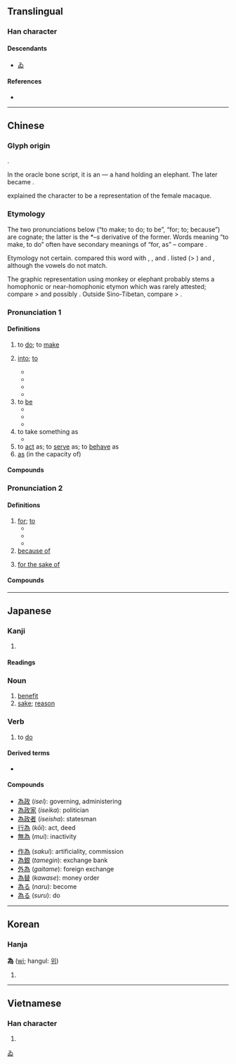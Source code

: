 {{character info/new}}
{{also|爲|为}}
==Translingual==
{{stroke order|type=animate}}

===Han character===
{{Han char|rn=86|rad=火|as=05|sn=9|four=20227|canj=IKNF}}

====Descendants====
* [[ゐ]]

====References====
* {{Han ref|kx=0669.101|dkj=18981|hdz=32198.110|uh=70BA|ud=28858|bh=ACB0|bd=44208}}

[[Category:Han characters from which hiragana were derived|ゐ]]

----

==Chinese==
{{zh-forms|s=为|t2=爲}}

===Glyph origin===
{{Han etyl}}
{{Han simp|爲|f=爫|t=丶}}.

In the oracle bone script, it is an {{Han compound|又|t1=hand|象|t2=elephant|ls=ic|nocap=1}} — a hand holding an elephant. The {{zh-l|*又}} later became {{zh-l|*爪|hand; claw}}.

''{{w|Shuowen Jiezi}}'' explained the character to be a representation of the female macaque.

===Etymology===
The two pronunciations below (“to make; to do; to be”, “for; to; because”) are cognate; the latter is the *''–s'' derivative of the former. Words meaning “to make, to do” often have secondary meanings of “for, as” – compare {{zh-m|*作}}.

Etymology not certain. {{zh-ref|Starostin}} compared this word with {{cog|bo|བགྱིད||to make, to manufacture}}, {{m|bo|བགྱི་བ||action, deed}}, {{m|bo|ཡིན||is, be}} and {{cog|my|ဝေ||to distribute, to share}}. {{zh-ref|Schuessler (2007)}} listed {{m|mkh-pro|*ʔaayh||to give}} (> {{cog|km|ឲ្យ||to give, to donate}}) and {{cog|km|ធ្វើ||to do, to make}}, although the vowels do not match.

The graphic representation using monkey or elephant probably stems a homophonic or near-homophonic etymon which was rarely attested; compare {{cog|sit-pro|*b/g-woj-n}} > {{cog|kac|woi||monkey}} and possibly {{och-l|猿|ape}}. Outside Sino-Tibetan, compare {{cog|mkh-vie-pro|*-vɔːj||elephant}} > {{cog|vi|voi||elephant}}.

===Pronunciation 1===
{{zh-pron
|m=wéi
|ma=y
|c=wai4
|h=pfs=vì
|md=ùi
|mn=ûi
|w=3hhue
|x=
|mc=y
|oc=1,1
|cat=v
}}

====Definitions====
{{zh-hanzi}}

# to [[do]]; to [[make]]
# {{qualifier|to turn, to transform}} [[into]]; [[to]]
#* {{zh-x|分為{wéi}|to divide into, to split into}}
#* {{zh-x|那 兩 個 組織 已 合併 為{wéi} 一 個 組織。|Those two organizations have been amalgamated '''into''' single one.}}
#* {{zh-x|它 將{jiāng} 重{chóng}新 結晶 為{wéi} 原來 的 結構。|It will recrystallize '''into''' the original structure.}}
#* {{zh-x|他 被 晉升 為{wéi} 上校。|He was promoted '''to''' colonel.}}
# to [[be]] {{qualifier|equivalent to|equal to}}
#* {{zh-x|失業率 為{wéi} @20%。|Unemployment '''is running''' at 20 per cent.}}
#* {{zh-x|它 的 寬度 為{wéi} 7 米。|It '''is''' 7 metres in width.}}
#* {{zh-x|一 公斤 為{wéi} 兩 磅。|A kilogram '''is''' two pounds.}}
# to take something as
#* {{zh-x|其 竹節 度{duó} 三 尺，柔細 可 為{wéi} 索，亦 以 皮 為{wéi} 麻。|Each joint measures three ''chi''; thin and supple, it may be '''used as''' a rope, and its skin may also be '''used as''' linen.|CL|ref={{RQ:Manshu|7|Tea, Trees, Herbs and Fruits|7}}}}
# to [[act]] as; to [[serve]] as; to [[behave]] as
# [[as]] (in the capacity of)

====Compounds====
{{zh-der|一之為甚|一吐為快|一言為定|下不為例|不以為|不以為奇|不以為忤|不以為意|不以為然|不以為苦|不作為|不作為犯|不作為違警|不可為|不失為|不成為君|不法行為|不為|不為人下|不為人用|不為利誘|不為已甚|不為所動|不為過|不為難|不相為謀|不能為|不足為奇|不足為怪|不足為慮|不足為憑|不足為據|不足為訓|不足為道|事在人為|二豎為虐|云為|互相為謀|人滿為患|人為|人自為戰|代為說項|以人為鑑|以假為真|以古為鑑|以攻為守|以日為年|以日為歲|以為|以白為黑|以筌為魚|以耳為目|以規為瑱|以退為進|以鄰為壑|任性妄為|何所不為|何樂不為|何為|何足為奇|作為|作為犯|侵權行為|信以為真|倒果為因|倚多為勝|偏差行為|偶一為之|先下手為強|先入為主|先睹為快|入土為安|兩處為難|公示行為|共為脣齒|分而為二|刓方為圓|到處為家|刻木為吏|削方為圓|削木為吏|削觚為圓|削髮為僧|劃地為王|助人為樂|助桀為虐|助紂為虐|勉為其難|化整為零|化敵為友|化暗為明|化為泡影|化為烏有|化繁為簡|化險為夷|化零為整|化鴟為鳳|南面為王|占為己有|反客為主|反敗為勝|反賓為主|古為今用|各自為戰|各自為政|合零為整|善自為謀|喬做胡為|單獨行為|嘆為觀止|四海為家|因樹為屋|因禍為福|圖為不軌|壓良為賤|夙夜為謀|多文為富|大有作為|大有可為|大有為|大為受用|大為失望|大膽妄為|天下為一|天下為公|天下為家|夷為平地|奉為圭臬|奉為楷模|奮發有為|好為人師|好自為之|妄為|孤力難為|察察為明|寬大為懷|將為|尚有可為|左右為難|師直為壯|年輕有為|幸為先容|康有為|引以為傲|引以為戒|引以為榮|引以為鑑|引以為鑒|強飯為嘉|後不為例|性行為|性變態行為|恣意妄為|恬不為怪|恬不為意|恬淡無為|慈悲為懷|慈悲為本|截蒲為牒|戶限為穿|所作所為|所為|扭是為非|折箭為誓|指地為盟|指天為誓|指皂為白|指腹為婚|指雁為羹|指鹿為馬|指黑為白|振作有為|搆木為巢|摧剛為柔|撓直為曲|據為己有|攻心為上|放任行為|敢作敢為|斫雕為樸|斬木為兵|斲方為圓|斲琱為樸|斲雕為樸|方便為門|施為|旱魃為虐|有作為|有償行為|有所作為|有為|有證為憑|朋比為奸|木石為徒|未足為道|橘化為枳|歃血為盟|歃血為誓|歎為觀止|止戈為武|步步為營|殺身為報|殺雞為黍|毀舟為杕|毀鐘為鐸|毫不為備|民以食為天|民以食為本|民為邦本|法律行為|混為一談|清淨無為|清靜無為|滿以為|為主作倡|為人|為人師表|為人行事|為人解圍|為仁不富|為今之計|為伍|為善|為善最樂|為好成歉|為學|為害|為富不仁|為德不卒|為惡不悛|為所欲為|為政|為數|為時已晚|為期|為期不遠|為止|為民喉舌|為法自弊|為生|為荷|為裘為箕|為間|為難|為難之處|為非作歹|為頭|為頭把腦|為首|為鬼為蜮|為鬼為魅|無以為敬|無以為生|無以為繼|無所不為|無所作為|無為|無為而治|無為自化|無能為力|無能為役|無與為比|煮海為鹽|燕石為玉|物以稀為貴|特特為為|狼狽為奸|率以為常|璞玉為石|異常行為|畫地為牢|畫地為獄|盡力而為|相依為命|相倚為命|相倚為彊|相為|相為表裡|相與為命|相須為命|眼不見為淨|破涕為笑|破矩為圓|破觚為圓|破觚為圜|碌碌無為|社會行為|社稷為墟|票據行為|視為畏途|禍為福先|福為禍先|福為禍始|禮樂為鉤|萬惡淫為首|移孝為忠|積健為雄|縛稿為人|羞與為伍|習以為常|翻手為雲|老馬為駒|聚米為山|肆意妄為|胞與為懷|胡作非為|胡做喬為|胡為|能為|能者為師|膽大妄為|自以為得計|自以為是|與人為善|與噲為伍|苟為|莫此為甚|莫知所為|落草為寇|落草為盜|蔚為大觀|蔚為奇觀|融為一體|血化為碧|行為|行為主義|行為模式|行為派|行為科學|行為能力|行為藝術|行為藝術者|見義勇為|言為心聲|認為|認賊為子|誣良為盜|謀為不軌|譸張為幻|讀為|變危為安|賣文為活|走為上策|起偃為豎|軌外行為|轉危為安|轉悲為喜|轉愁為喜|轉憂為喜|轉敗為功|轉敗為勝|轉災為福|轉禍為福|迫良為娼|逞意妄為|逼民為盜|逼良為娼|里仁為美|量入為出|量力而為|金石為開|集體行為|難乎為繼|難以為情|難以為繼|難為|難為情|難為狀|青年有為|非法行為|頗不以為然|頗為可觀|飢者易為食|驚為天人|鮮為人知|點到為止|齒牙為猾|齒牙為禍|為患|為力|為盼|為歉|為時|為限|為由|為主|化干戈為玉帛|三折肱為良醫|強不知以為知|國家行為主義|化腐朽為神奇|為政不在多言|無行為能力人|正當防衛行為|為善不欲人知|知其不可而為|緊急避難行為}}

===Pronunciation 2===
{{zh-pron
|m=wèi
|ma=y
|c=wai6
|h=pfs=vi
|md=ôi
|mn=ūi
|w=3hhue
|x=
|oc=2,2
|cat=prep
}}

====Definitions====
{{zh-hanzi}}

# [[for]]; [[to]]
#* {{zh-x|我 能 為 你 做 點 什麼 嗎？|What can I do '''for''' you?}}
#* {{zh-x|我 真 為 你 高興！|I am really happy '''for''' you!}}
#* {{zh-x|他 為 自己 的 錯誤 道歉。|He gave an apology '''for''' his mistake.}}
# [[because of]]
#: {{zh-x|你 為 這 生氣 哦{o}。|So that's what you're upset about?}}
# [[for the sake of]]
#: {{zh-x|不.為.五.斗.米.折腰|don't bow down for the sake of five pecks (or decalitres) of rice}}

====Compounds====
{{zh-der|fold=1|不為|不為五斗米折腰|不為米折腰|不足為外人道|人為財死，鳥為食亡|何為|千里做官，為的吃穿|各為其主|因為|士為知己者死|女為悅己容|女為悅己者容|子為父隱|官官相為|所為|才為世出|捨己為人|捨己為公|於家為國|是非只為多開口|未足為道|正當防衛行為|洋子江心打立水，緊溜子裡為著人|為人作嫁|為人為徹|為人解圍|為什麼|為何|為公|為叢敺雀|為叢驅雀|為國捐軀|為國為民|為國爭光|為小失大|為情造文|為我|為民請命|為民除害|為民除患|為淵敺魚|為甚麼|為虎作倀|為虎傅翼|為虎添翼|為蛇添足|為蛇畫足|父為子隱|特為|相忍為國|破家為國|視為畏途|禮讓為國|禮豈為我設|耕牛為主遭鞭杖|蔚為大觀|蔚為奇觀|蚊子遭扇打，只為嘴傷人|為此|為的是|為…而…|為了|為著/为着|為嘴傷身}}

{{zh-cat|Beginning}}

----

==Japanese==
{{ja-kanji forms|為|爲}}

===Kanji===
{{ja-kanji|grade=c|rs=火05|kyu=爲}}

# {{defn|lang=ja|sort=火05}}

====Readings====
{{ja-readings
|goon=い<ゐ
|kanon=い<ゐ
|kun=ため-, な-る, な-す, す-る, たり, つく-る, なり
|nanori=びい
}}

===Noun===
{{ja-noun|ため}}

# [[benefit]]
# [[sake]]; [[reason]]
#: {{ja-usex|君の'''ため'''に|きみ の '''ため''' に|for you; because of you; for your sake}}
#: {{ja-usex|「ピアノの'''ため'''に」|「^ピアノ の '''ため''' に」|for the piano}} <!--is this a calque of european? it seems weird-->

===Verb===
{{ja-verb|す|type=3}}

# to [[do]]

====Derived terms====
* {{ja-r|為る|する}}

====Compounds====
{{der-top}}
{{top2}}
* [[為政]] (''isei''): governing, administering
* [[為政家]] (''iseika''): politician
* [[為政者]] (''iseisha''): statesman
* [[行為]] (''kōi''): act, deed
* [[無為]] (''mui''): inactivity
{{mid2}}
* [[作為]] (''sakui''): artificiality, commission
* [[為銀]] (''tamegin''): exchange bank
* [[外為]] (''gaitame''): foreign exchange
* [[為替]] (''kawase''): money order
* [[為る]] (''naru''): become
* [[為る]] (''suru''): do
{{bottom}}
{{der-bottom}}

----

==Korean==

===Hanja===
{{ko-hanja|hangeul=위}}
'''為''' ([[wi]]; hangul: [[위]])<!--hangul needs to be verified-->

# {{defn|lang=ko|sort=火05}}

----

==Vietnamese==

===Han character===
{{vi-hantu|[[vi]], [[vị]]|rs=火05}}

# {{defn|lang=vi|sort=火05}}